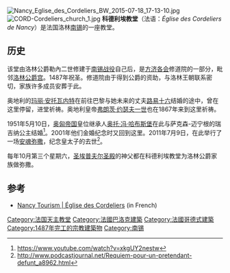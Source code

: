 [[File:Nancy_Eglise_des_Cordeliers_BW_2015-07-18_17-13-10.jpg|thumb]]
[[File:CORD-Cordeliers_church_1.jpg|thumb]]
'''科德利埃教堂'''（法语：''Église des Cordeliers de Nancy''）是法国洛林[[南锡|南锡]]的一座教堂。

== 历史 ==
该堂由洛林公爵勒內二世修建于[[南锡战役|南锡战役]]自己后，是[[方济各会|方济各会]]修道院的一部分，毗邻[[南锡公爵宫|洛林公爵宫]]。1487年祝圣。修道院由于得到公爵的资助，与洛林王朝联系密切，家族许多成员安葬于此。 

奥地利的[[玛丽·安托瓦内特|玛丽·安托瓦内特]]在前往巴黎与她未来的丈夫[[路易十六|路易十六]]结婚的途中，曾在这里停留，进堂祈祷。奥地利皇帝[[弗朗茨·约瑟夫一世|弗朗茨·约瑟夫一世]]也在1867年来到这里祈祷。 

1951年5月10日，[[奥匈帝国|奥匈帝国]]皇位继承人[[奥托·冯·哈布斯堡|奥托·冯·哈布斯堡]]在此与萨克森-迈宁根的瑞吉纳公主结婚<ref>https://www.youtube.com/watch?v=xkgUY2nestw</ref>。2001年他们金婚纪念时又回到这里。2011年7月9日，在此举行了一场[[安魂弥撒|安魂弥撒]]，纪念皇太子的去世<ref>http://www.podcastjournal.net/Requiem-pour-un-pretendant-defunt_a8962.html</ref>。

每年10月第三个星期六，[[圣埃普夫尔圣殿|圣埃普夫尔圣殿]]的神父都在科德利埃教堂为洛林公爵家族做弥撒。

== 参考 ==
{{Reflist}}
* [http://www.nancy-tourisme.fr/decouvrir/histoire-et-patrimoine/ville-vieille/eglise-des-cordeliers/ Nancy Tourism | Église des Cordeliers] (in French)
{{coord|48.6978|N|6.1794|E|source:wikidata|display=title}}
[[Category:法国天主教堂|Category:法国天主教堂]]
[[Category:法國巴洛克建築|Category:法國巴洛克建築]]
[[Category:法國哥德式建築|Category:法國哥德式建築]]
[[Category:1487年完工的宗教建築物|Category:1487年完工的宗教建築物]]
[[Category:南锡|Category:南锡]]